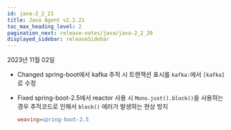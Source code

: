 ```yaml
---
id: java-2_2_21
title: Java Agent v2.2.21
toc_max_heading_level: 2
pagination_next: release-notes/java/java-2_2_20
displayed_sidebar: releaseSidebar
---
```


2023년 11월 02일

- <Status>Changed</Status> spring-boot에서 kafka 추적 시 트랜잭션 표시를 <code>kafka:</code>에서 <code>[kafka]</code>로 수정

- <Status>Fixed</Status> spring-boot-2.5에서 reactor 사용 시 <code>Mono.just().block()</code>을 사용하는 경우 추적코드로 인해서 <code>block()</code> 에러가 발생하는 현상 방지

  ```ini title='whatap.conf'
  weaving=spring-boot-2.5
  ```